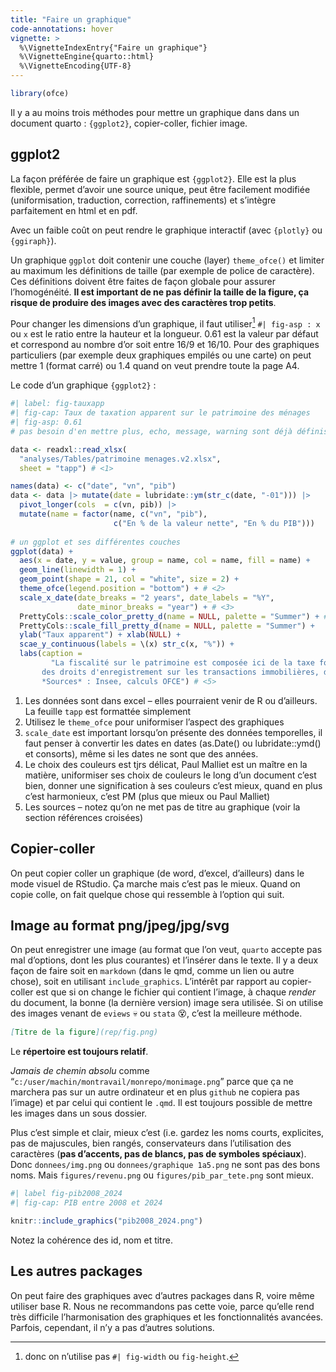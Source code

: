 ```yaml
---
title: "Faire un graphique"
code-annotations: hover
vignette: >
  %\VignetteIndexEntry{"Faire un graphique"}
  %\VignetteEngine{quarto::html}
  %\VignetteEncoding{UTF-8}
---
```


```r
library(ofce)
```

Il y a au moins trois méthodes pour mettre un graphique dans dans un document quarto : `{ggplot2}`, copier-coller, fichier image.

## ggplot2

La façon préférée de faire un graphique est `{ggplot2}`. Elle est la plus flexible, permet d'avoir une source unique, peut être facilement modifiée (uniformisation, traduction, correction, raffinements) et s'intègre parfaitement en html et en pdf.

Avec un faible coût on peut rendre le graphique interactif (avec `{plotly}` ou `{ggiraph}`).

Un graphique `ggplot` doit contenir une couche (layer) `theme_ofce()` et limiter au maximum les définitions de taille (par exemple de police de caractère). Ces définitions doivent être faites de façon globale pour assurer l'homogénéité. **Il est important de ne pas définir la taille de la figure, ça risque de produire des images avec des caractères trop petits**.

Pour changer les dimensions d'un graphique, il faut utiliser[^1] `#| fig-asp : x` ou `x` est le ratio entre la hauteur et la longueur. 0.61 est la valeur par défaut et correspond au nombre d'or soit entre 16/9 et 16/10. Pour des graphiques particuliers (par exemple deux graphiques empilés ou une carte) on peut mettre 1 (format carré) ou 1.4 quand on veut prendre toute la page A4.

[^1]: donc on n'utilise pas `#| fig-width` ou `fig-height`.

Le code d'un graphique `{ggplot2}` :

``` r
#| label: fig-tauxapp
#| fig-cap: Taux de taxation apparent sur le patrimoine des ménages
#| fig-asp: 0.61
# pas besoin d'en mettre plus, echo, message, warning sont déjà définis

data <- readxl::read_xlsx(
  "analyses/Tables/patrimoine menages.v2.xlsx",
  sheet = "tapp") # <1>

names(data) <- c("date", "vn", "pib")
data <- data |> mutate(date = lubridate::ym(str_c(date, "-01"))) |> 
  pivot_longer(cols  = c(vn, pib)) |> 
  mutate(name = factor(name, c("vn", "pib"),
                       c("En % de la valeur nette", "En % du PIB")))
                       
# un ggplot et ses différentes couches
ggplot(data) + 
  aes(x = date, y = value, group = name, col = name, fill = name) +
  geom_line(linewidth = 1) +
  geom_point(shape = 21, col = "white", size = 2) +
  theme_ofce(legend.position = "bottom") + # <2>
  scale_x_date(date_breaks = "2 years", date_labels = "%Y", 
               date_minor_breaks = "year") + # <3>
  PrettyCols::scale_color_pretty_d(name = NULL, palette = "Summer") + # <4>
  PrettyCols::scale_fill_pretty_d(name = NULL, palette = "Summer") +
  ylab("Taux apparent") + xlab(NULL) +
  scae_y_continuous(labels = \(x) str_c(x, "%")) +
  labs(caption =
         "La fiscalité sur le patrimoine est composée ici de la taxe foncière payée par les ménages, <br>
       des droits d'enregistrement sur les transactions immobilières, des droits de mutation sur les successions et les donations et de l'Impôt sur la Fortune Immobilière (ex-ISF)<br>
       *Sources* : Insee, calculs OFCE") # <5>
```
1. Les données sont dans excel -- elles pourraient venir de R ou d'ailleurs. La feuille `tapp` est formattée simplement
2. Utilisez le `theme_ofce` pour uniformiser l'aspect des graphiques
3. `scale_date` est important lorsqu'on présente des données temporelles, il faut penser à convertir les dates en dates (as.Date() ou lubridate::ymd() et consorts), même si les dates ne sont que des années.
4. Le choix des couleurs est tjrs délicat, Paul Malliet est un maître en la matière, uniformiser ses choix de couleurs le long d'un document c'est bien,  donner une signification à ses couleurs c'est mieux, quand en plus c'est harmonieux, c'est PM (plus que mieux ou Paul Malliet)
5. Les sources -- notez qu'on ne met pas de titre au graphique (voir la section références croisées)

## Copier-coller

On peut copier coller un graphique (de word, d'excel, d'ailleurs) dans le mode visuel de RStudio. Ça marche mais c'est pas le mieux. Quand on copie colle, on fait quelque chose qui ressemble à l'option qui suit.

## Image au format png/jpeg/jpg/svg

On peut enregistrer une image (au format que l'on veut, `quarto` accepte pas mal d'options, dont les plus courantes) et l'insérer dans le texte. Il y a deux façon de faire soit en `markdown` (dans le qmd, comme un lien ou autre chose), soit en utilisant `include_graphics`. L'intérêt par rapport au copier-coller est que si on change le fichier qui contient l'image, à chaque *render* du document, la bonne (la dernière version) image sera utilisée. Si on utilise des images venant de `eviews` 💀 ou `stata` 😵, c'est la meilleure méthode.

``` md
[Titre de la figure](rep/fig.png)
```

Le **répertoire est toujours relatif**.

*Jamais de chemin absolu* comme "`c:/user/machin/montravail/monrepo/monimage.png`" parce que ça ne marchera pas sur un autre ordinateur et en plus `github` ne copiera pas l'image) et par celui qui contient le `.qmd`. Il est toujours possible de mettre les images dans un sous dossier.

Plus c'est simple et clair, mieux c'est (i.e. gardez les noms courts, explicites, pas de majuscules, bien rangés, conservateurs dans l'utilisation des caractères (**pas d'accents, pas de blancs, pas de symboles spéciaux**). Donc `donnees/img.png` ou `donnees/graphique 1a5.png` ne sont pas des bons noms. Mais `figures/revenu.png` ou `figures/pib_par_tete.png` sont mieux.

``` r
#| label fig-pib2008_2024
#| fig-cap: PIB entre 2008 et 2024

knitr::include_graphics("pib2008_2024.png")
```

Notez la cohérence des id, nom et titre.

## Les autres packages

On peut faire des graphiques avec d'autres packages dans R, voire même utiliser base R. Nous ne recommandons pas cette voie, parce qu'elle rend très difficile l'harmonisation des graphiques et les fonctionnalités avancées. Parfois, cependant, il n'y a pas d'autres solutions.
